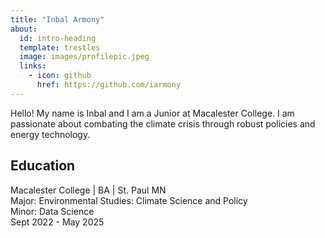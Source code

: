 ```yaml
---
title: "Inbal Armony"
about:
  id: intro-heading
  template: trestles
  image: images/profilepic.jpeg
  links:
    - icon: github
      href: https://github.com/iarmony
---
```




:::{#intro-heading}

Hello! My name is Inbal and I am a Junior at Macalester College. I am passionate about combating the climate crisis through robust policies and energy technology. 

## Education

Macalester College | BA | St. Paul MN <br>
Major: Environmental Studies: Climate Science and Policy <br>
Minor: Data Science <br>
Sept 2022 - May 2025

:::

